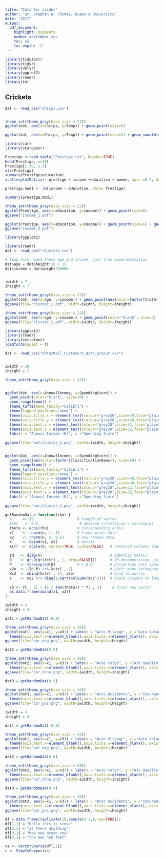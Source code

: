 ```yaml
---
title: "Data for slides"
author: "Dr. Stephen W. Thomas, Queen's University"
date: "2017"
output:
  pdf_document:
    highlight: pygments
    number_sections: yes
    toc: no
    toc_depth: '2'
---
```




```r
library(tidytext)
library(tidyr)
library(dplyr)
library(ggplot2)
library(readr)
library(tm)
```



## Crickets

```r
dat <- read_csv("chirps.csv")


theme_set(theme_gray(base_size = 22))
ggplot(dat, aes(x=Chirps, y=Temp)) + geom_point(size=6)

ggplot(dat, aes(x=Chirps, y=Temp)) + geom_point(size=3) + geom_smooth(method=lm)
```


```r

library(car)
library(stargazer)

Prestige <-read.table("Prestige.txt", header=TRUE)
head(Prestige, n=20)
Prestige[1:30, 1:2]
str(Prestige)
summary(Prestige$education)
scatterplotMatrix(~ prestige + income +education + women, span =0.7, data = Prestige)

prestige.mod1 <- lm(income ~ education, data= Prestige)

summary(prestige.mod1)

theme_set(theme_gray(base_size = 22))
ggplot(Prestige, aes(x=education, y=income)) + geom_point(size=6)
ggsave("income_1.pdf")

ggplot(Prestige, aes(x=education, y=income)) + geom_point(size=6) + geom_smooth(method = lm)
ggsave("income_2.pdf")
```


```r
library(ggplot2)

library(readr)
dat <- read_csv("clusters.csv")

# Temp hack: make these age and income, just from experimentation
dat$age = dat$height*10 + 15
dat$income = dat$weight*20000


iwidth = 7
iheight = 7

theme_set(theme_gray(base_size = 22))
ggplot(dat, aes(x=age, y=income)) + geom_point(aes(color=factor(truth)), size=6) + theme(legend.position="none")
ggsave(file="cluster_1.pdf", width=iwidth, height=iheight)

theme_set(theme_gray(base_size = 22))
ggplot(dat, aes(x=age, y=income)) + geom_point(color="black", size=6)
ggsave(file="cluster_2.pdf", width=iwidth, height=iheight)
```




```r

library(ggplot2)
library(readr)
library(extrafont)
loadfonts(quiet = T)

dat <- read_csv("data/Mall_Customers_With_output.csv")


iwidth = 10
iheight = 7

theme_set(theme_gray(base_size = 32))


ggplot(dat, aes(x=AnnualIncome, y=SpendingScore)) + 
  geom_point(color="black", size=10) +
  geom_rangeframe() + 
  theme_tufte(base_family="Calibri") + 
  theme(legend.position="none") + 
  theme(axis.title.x = element_text(colour="grey20",size=40,face="plain")) + 
  theme(axis.title.y = element_text(colour="grey20",size=40,face="plain")) + 
  theme(axis.text.x = element_text(colour="grey20",size=32,face="plain")) + 
  theme(axis.text.y = element_text(colour="grey20",size=32,face="plain")) +
  labs(x = "Annual Income (K)", y ="Spending Score") 
  
ggsave(file="out/cluster_1.png", width=iwidth, height=iheight)


ggplot(dat, aes(x=AnnualIncome, y=SpendingScore)) + 
  geom_point(aes(color=factor(ClassificationName)), size=10) +
  geom_rangeframe() + 
  theme_tufte(base_family="Calibri") + 
  theme(legend.position="none") + 
  theme(axis.title.x = element_text(colour="grey20",size=40,face="plain")) + 
  theme(axis.title.y = element_text(colour="grey20",size=40,face="plain")) + 
  theme(axis.text.x = element_text(colour="grey20",size=32,face="plain")) + 
  theme(axis.text.y = element_text(colour="grey20",size=32,face="plain")) +
  labs(x = "Annual Income (K)", y ="Spending Score") 
  
ggsave(file="out/cluster_2.png", width=iwidth, height=iheight)


```

```r
getRandomDat = function(rho) {
  n     <- 50                    # length of vector
  #rho   <- 0.8                   # desired correlation = cos(angle)
  theta <- acos(rho)             # corresponding angle
  x1    <- rnorm(n, 1, 1)        # fixed given data
  x2    <- rnorm(n, 2, 0.5)      # new random data
  X     <- cbind(x1, x2)         # matrix
  Xctr  <- scale(X, center=TRUE, scale=FALSE)   # centered columns (mean 0)
  
  Id   <- diag(n)                               # identity matrix
  Q    <- qr.Q(qr(Xctr[ , 1, drop=FALSE]))      # QR-decomposition, just matrix Q
  P    <- tcrossprod(Q)          # = Q Q'       # projection onto space defined by x1
  x2o  <- (Id-P) %*% Xctr[ , 2]                 # x2ctr made orthogonal to x1ctr
  Xc2  <- cbind(Xctr[ , 1], x2o)                # bind to matrix
  Y    <- Xc2 %*% diag(1/sqrt(colSums(Xc2^2)))  # scale columns to length 1
  
  x3 <- Y[ , 2] + (1 / tan(theta)) * Y[ , 1]     # final new vector
  as.data.frame(cbind(x1, x3))
}

iwidth = 4
iheight = 4

dat1 = getRandomDat(-0.8)

theme_set(theme_gray(base_size = 20))
ggplot(dat1, aes(x=x1, y=x3)) + labs(x = "Auto Mileage", y ="Auto Value") + geom_point(color="black", size=3) +
  theme(axis.text.x=element_blank(),axis.ticks.x=element_blank(), axis.text.y=element_blank(), axis.ticks.y = element_blank())
ggsave(file="cor_neg.png", width=iwidth, height=iheight)

dat2 = getRandomDat(0.0)

theme_set(theme_gray(base_size = 20))
ggplot(dat2, aes(x=x1, y=x3)) + labs(x = "Auto Color", y ="Air Quality") + geom_point(color="black", size=3) +
  theme(axis.text.x=element_blank(),axis.ticks.x=element_blank(), axis.text.y=element_blank(), axis.ticks.y = element_blank())
ggsave(file="cor_none.png", width=iwidth, height=iheight)

dat3 = getRandomDat(0.9)

theme_set(theme_gray(base_size = 20))
ggplot(dat3, aes(x=x1, y=x3)) + labs(x = "Auto Accidents", y ="Insurance Cost") + geom_point(color="black", size=3) +
  theme(axis.text.x=element_blank(),axis.ticks.x=element_blank(), axis.text.y=element_blank(), axis.ticks.y = element_blank())
ggsave(file="cor_pos.png", width=iwidth, height=iheight)

```



```r
iwidth = 4
iheight = 4

dat1 = getRandomDat(-0.8)

theme_set(theme_gray(base_size = 20))
ggplot(dat1, aes(x=x1, y=x3)) + labs(x = "Auto Mileage", y ="Auto Value") + geom_point(color="black", size=3) +
  theme(axis.text.x=element_blank(),axis.ticks.x=element_blank(), axis.text.y=element_blank(), axis.ticks.y = element_blank())
ggsave(file="cor_neg.png", width=iwidth, height=iheight)

dat2 = getRandomDat(0.0)

theme_set(theme_gray(base_size = 20))
ggplot(dat2, aes(x=x1, y=x3)) + labs(x = "Auto Color", y ="Air Quality") + geom_point(color="black", size=3) +
  theme(axis.text.x=element_blank(),axis.ticks.x=element_blank(), axis.text.y=element_blank(), axis.ticks.y = element_blank())
ggsave(file="cor_none.png", width=iwidth, height=iheight)

dat3 = getRandomDat(0.9)

theme_set(theme_gray(base_size = 20))
ggplot(dat3, aes(x=x1, y=x3)) + labs(x = "Auto Accidents", y ="Insurance Cost") + geom_point(color="black", size=3) +
  theme(axis.text.x=element_blank(),axis.ticks.x=element_blank(), axis.text.y=element_blank(), axis.ticks.y = element_blank())
ggsave(file="cor_pos.png", width=iwidth, height=iheight)
```



```r
df = data.frame(replicate(10,sample(0:1,9,rep=TRUE)))
df[1,1] = "hello this is steve"
df[2,1] = "is there anything"
df[3,1] = "how now brown cow"
df[4,1] = "the man had feet"

vs <- VectorSource(df[,1])
c <- SimpleCorpus(vs)
```